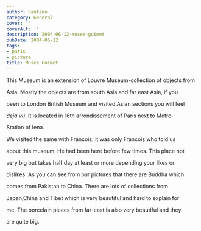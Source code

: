 ```yaml
---
author: Santanu
category: General
cover: ''
coverAlt: ''
description: 2004-06-12-musee-guimet
pubDate: 2004-06-12
tags:
- paris
- picture
title: Musee Guimet
---
```


This Museum is an extension of Louvre Museum-collection of objects from

Asia. Mostly the objects are from south Asia and far east Asia, if you

been to London British Museum and visited Asian sections you will feel

*deja vu*. It is located in 16th arrondissement of Paris next to Metro

Station of Iena.



We visited the same with Francois; it was only Francois who told us

about this museum. He had been here before few times. This place not

very big but takes half day at least or more depending your likes or

dislikes. As you can see from our pictures that there are Buddha which

comes from Pakistan to China. There are lots of collections from

Japan,China and Tibet which is very beautiful and hard to explain for

me. The porcelain pieces from far-east is also very beautiful and they

are quite big.